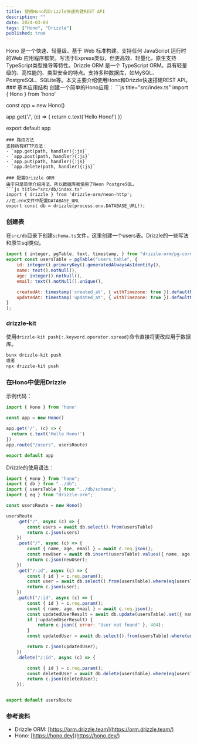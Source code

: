 ```yaml
---
title: 使用Hono和Drizzle快速构建REST API
description: ""
date: 2024-03-04
tags: ["Hono", "Drizzle"]
published: true
---
```

<Callout>
Hono 是一个快速、轻量级、基于 Web 标准构建。支持任何 JavaScript 运行时的Web 应用程序框架。写法于Express类似，但更高效、轻量化，原生支持TypeScript类型推导等特性。Drizzle ORM 是一个 TypeScript ORM。具有轻量级的、高性能的、类型安全的特点。支持多种数据库，如MySQL、PostgreSQL、SQLite等。本文主要介绍使用Hono和Drizzle快速搭建REST API。
</Callout>
### 基本应用结构
创建一个简单的Hono应用：
```js title="src/index.ts"
import { Hono } from 'hono'

const app = new Hono()

app.get('/', (c) => {
  return c.text('Hello Hono!')
})

export default app
```
### 路由方法
支持所有HTTP方法：
- `app.get(path, handler){:js}`
- `app.post(path, handler){:js}`
- `app.put(path, handler){:js}`
- `app.delete(path, handler){:js}`

### 配置Drizzle ORM
由于只是简单介绍用法，所以数据库我使用了Neon PostgreSQL。
```js title="src/db/index.ts"
import { drizzle } from 'drizzle-orm/neon-http';
//在.env文件中配置DATABASE_URL
export const db = drizzle(process.env.DATABASE_URL!); 
```
### 创建表
在`src/db`目录下创建`schema.ts`文件，这里创建一个users表。Drizzle的一些写法和原生sql类似。
```js title="src/db/schema.ts"
import { integer, pgTable, text, timestamp, } from "drizzle-orm/pg-core";
export const usersTable = pgTable("users_table", {
    id: integer().primaryKey().generatedAlwaysAsIdentity(),
    name: text().notNull(),
    age: integer().notNull(),
    email: text().notNull().unique(),

    createdAt: timestamp('created_at', { withTimezone: true }).defaultNow(),
    updatedAt: timestamp('updated_at', { withTimezone: true }).defaultNow(),
}
);
```
### drizzle-kit
使用`drizzle-kit push{:.keyword.operator.spread}`命令直接将更改应用于数据库。
```bash
bunx drizzle-kit push
或者
npx drizzle-kit push
```
### 在Hono中使用Drizzle
示例代码：
```js title="src/index.ts" showLineNumbers {8}
import { Hono } from 'hono'

const app = new Hono()

app.get('/', (c) => {
  return c.text('Hello Hono!')
})
app.route("/users", usersRoute)

export default app
```
Drizzle的使用语法：

```js title="/src/routes/users-route.ts" showLineNumbers {10,15,20,26,30,37}
import { Hono } from "hono";
import { db } from "../db";
import { usersTable } from "../db/schema";
import { eq } from "drizzle-orm";

const usersRoute = new Hono()

usersRoute
    .get("/", async (c) => {
        const users = await db.select().from(usersTable)
        return c.json(users)
    })
    .post("/", async (c) => {
        const { name, age, email } = await c.req.json();
        const newUser = await db.insert(usersTable).values({ name, age, email });
        return c.json(newUser);
    })
    .get("/:id", async (c) => {
        const { id } = c.req.param();
        const user = await db.select().from(usersTable).where(eq(usersTable.id, Number(id)));
        return c.json(user);
    })
    .patch("/:id", async (c) => {
        const { id } = c.req.param();
        const { name, age, email } = await c.req.json();
        const updatedUserResult = await db.update(usersTable).set({ name, age, email }).where(eq(usersTable.id, Number(id)));
        if (!updatedUserResult) {
            return c.json({ error: "User not found" }, 404);
        }
        const updatedUser = await db.select().from(usersTable).where(eq(usersTable.id, Number(id)));

        return c.json(updatedUser);
    })
    .delete("/:id", async (c) => {

        const { id } = c.req.param();
        const deletedUser = await db.delete(usersTable).where(eq(usersTable.id, Number(id)));
        return c.json(deletedUser);
    });


export default usersRoute
```
### 参考资料
* Drizzle ORM: [https://orm.drizzle.team](https://orm.drizzle.team/)
* Hono: [https://hono.dev](https://hono.dev/)